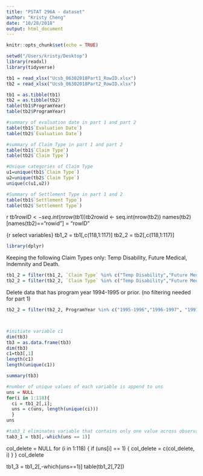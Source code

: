 ```yaml
---
title: "PSTAT 296A - dataset"
author: "Kristy Cheng"
date: "10/28/2018"
output: html_document
---
```


```r
knitr::opts_chunk$set(echo = TRUE)
```

```r
setwd("/Users/kristy/Desktop")
library(readxl)
library(tidyverse)

tb1 = read_xlsx("Ucsb_06302018Part1_RowID.xlsx")
tb2 = read_xlsx("Ucsb_06302018Part2_RowID.xlsx")
```

```r
tb1 = as.tibble(tb1)
tb2 = as.tibble(tb2)
table(tb1$ProgramYear)
table(tb2$ProgramYear)
```

```r
#summary of evaluation date in part 1 and part 2
table(tb1$`Evaluation Date`)
table(tb2$`Evaluation Date`)
```

```r
#summary of Claim Type in part 1 and part 2
table(tb1$`Claim Type`)
table(tb2$`Claim Type`)

#Unique categories of Claim Type 
u1=unique(tb1$`Claim Type`)
u2=unique(tb2$`Claim Type`)
unique(c(u1,u2))
```
```r
#Summary of Settlement Type in part 1 and 2
table(tb1$`Settlement Type`)
table(tb2$`Settlement Type`)
```

{r inserts row ID}
tb1$rowID <- seq.int(nrow(tb1))
tb2$rowid <- seq.int(nrow(tb2))
names(tb2)[names(tb2)=="rowid"] = "rowID"


{r select variables}
tb1_2 = tb1[,c(118,1:117)]
tb2_2 = tb2[,c(118,1:117)]


```r
library(dplyr)
```


Keeping the following Claim Types only:  Temp Disability, Future Medical, Indemnity and Death. 
```r
tb1_2 = filter(tb1_2, `Claim Type` %in% c("Temp Disability","Future Medical"))
tb2_2 = filter(tb2_2, `Claim Type` %in% c("Temp Disability","Future Medical", "Indemnity", "Death"))
```

Delete data that has program year 1994-1995 or prior. (no filtering needed for part 1)
```r
tb2_2 = filter(tb2_2, ProgramYear %in% c("1995-1996","1996-1997", "1997-1998","1998-1999","1999-2000","2000-2001","2001-2002","2002-2003","2003-2004","2004-2005","2005-2006","2006-2007","2007-2008","2008-2009","2009-2010","2010-2011","2011-2012","2012-2013","2013-2014","2014-2015","2015-2016","2016-2017","2017-2018"))
```

```r

```

```r

```

```r
#initiate variable c1
dim(tb3)
tb3 = as.data.frame(tb3)
dim(tb3)
c1=tb3[,1]
length(c1)
length(unique(c1))

summary(tb3)

#number of unique values of each variable is append to uns
uns = NULL
for(i in 1:118){
  ci = tb1_2[,i]; 
  uns = c(uns, length(unique(ci)))
  }
uns

#tab3_1 eliminates variable that contains only one value across observations
tab3_1 = tb3[,-which(uns == 1)]
```

col_delete = NULL
for (i in 1:118) {
  if (uns[i] == 1) {
    col_delete = c(col_delete, i)
  }
}
col_delete

tb1_3 = tb1_2[,-which(uns==1)]
table(tb1_2[,72])
